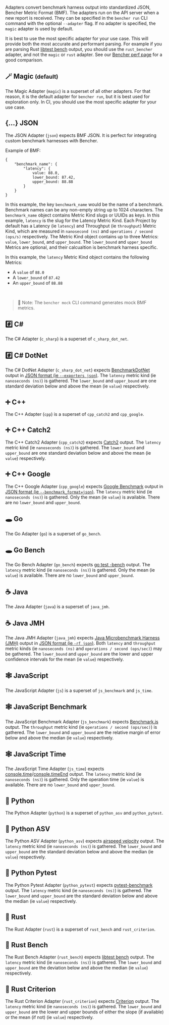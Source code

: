 Adapters convert benchmark harness output into standardized JSON, Bencher Metric Format (BMF).
The adapters run on the API server when a new report is received.
They can be specified in the `bencher run` CLI command with the optional `--adapter` flag.
If no adapter is specified, the `magic` adapter is used by default.

It is best to use the most specific adapter for your use case.
This will provide both the most accurate and performant parsing.
For example if you are parsing Rust
[libtest bench](https://doc.rust-lang.org/rustc/tests/index.html#benchmarks)
output, you should use the `rust_bencher` adapter, and not the `magic` or `rust` adapter.
See our
[Bencher perf page](https://bencher.dev/perf/bencher?key=true&metric_kind=latency&tab=benchmarks&testbeds=0d991aac-b241-493a-8b0f-8d41419455d2&start_time=2023-01-30T00%3A00%3A00.000Z&branches=619d15ed-0fbd-4ccb-86cb-fddf3124da29&benchmarks=3525f177-fc8f-4a92-bd2f-dda7c4e15699%2C5655ed2a-3e45-4622-bdbd-39cdd9837af8%2C1db23e93-f909-40aa-bf42-838cc7ae05f5)
for a good comparison.

## 🪄 Magic <small>(default)</small>

The Magic Adapter (`magic`) is a superset of all other adapters.
For that reason, it is the default adapter for `bencher run`,
but it is best used for exploration only.
In CI, you should use the most specific adapter for your use case.

## \{...\} JSON

The JSON Adapter (`json`) expects BMF JSON.
It is perfect for integrating custom benchmark harnesses with Bencher.

Example of BMF:

```
{
    "benchmark_name": {
        "latency": {
            value: 88.0,
            lower_bound: 87.42,
            upper_bound: 88.88
        }
    }
}
```

In this example, the key `benchmark_name` would be the name of a benchmark.
Benchmark names can be any non-empty string up to 1024 characters.
The `benchmark_name` object contains Metric Kind slugs or UUIDs as keys.
In this example, `latency` is the slug for the Latency Metric Kind.
Each Project by default has a Latency (ie `latency`) and Throughput (ie `throughput`) Metric Kind,
which are measured in `nanosecond (ns)` and `operations / second (ops/s)` respectively.
The Metric Kind object contains up to three Metrics: `value`, `lower_bound`, and `upper_bound`.
The `lower_bound` and `upper_bound` Metrics are optional,
and their calcualtion is benchmark harness specific.

In this example, the `latency` Metric Kind object contains the following Metrics:

- A `value` of `88.0`
- A `lower_bound` of `87.42`
- An `upper_bound` of `88.88`

<br/>

> 🐰 Note: The `bencher mock` CLI command generates mock BMF metrics.

## #️⃣ C#

The C# Adapter (`c_sharp`) is a superset of `c_sharp_dot_net`.

## #️⃣ C# DotNet

The C# DotNet Adapter (`c_sharp_dot_net`) expects [BenchmarkDotNet](https://github.com/dotnet/BenchmarkDotNet) output in [JSON format (ie `--exporters json`)](https://benchmarkdotnet.org/articles/configs/exporters.html#sample-introexportjson).
The `latency` metric kind (ie `nanoseconds (ns)`) is gathered.
The `lower_bound` and `upper_bound` are one standard deviation below and above the mean (ie `value`) respectively.

## ➕ C++

The C++ Adapter (`cpp`) is a superset of `cpp_catch2` and `cpp_google`.

## ➕ C++ Catch2

The C++ Catch2 Adapter (`cpp_catch2`) expects [Catch2](https://github.com/catchorg/Catch2) output.
The `latency` metric kind (ie `nanoseconds (ns)`) is gathered.
The `lower_bound` and `upper_bound` are one standard deviation below and above the mean (ie `value`) respectively.

## ➕ C++ Google

The C++ Google Adapter (`cpp_google`) expects [Google Benchmark](https://github.com/google/benchmark) output in [JSON format (ie `--benchmark_format=json`)](https://github.com/google/benchmark/blob/main/docs/user_guide.md#output-formats).
The `latency` metric kind (ie `nanoseconds (ns)`) is gathered.
Only the mean (ie `value`) is available. There are no `lower_bound` and `upper_bound`.

## 🕳 Go

The Go Adapter (`go`) is a superset of `go_bench`.

## 🕳 Go Bench

The Go Bench Adapter (`go_bench`) expects [go test -bench](https://pkg.go.dev/testing#hdr-Benchmarks) output.
The `latency` metric kind (ie `nanoseconds (ns)`) is gathered.
Only the mean (ie `value`) is available. There are no `lower_bound` and `upper_bound`.

## ☕️ Java

The Java Adapter (`java`) is a superset of `java_jmh`.

## ☕️ Java JMH

The Java JMH Adapter (`java_jmh`) expects [Java Microbenchmark Harness (JMH)](https://github.com/openjdk/jmh) output in [JSON format (ie `-rf json`)](https://github.com/openjdk/jmh/blob/master/jmh-core/src/main/java/org/openjdk/jmh/results/format/ResultFormatType.java).
Both `latency` and `throughput` metric kinds (ie `nanoseconds (ns)` and `operations / second (ops/sec)`) may be gathered.
The `lower_bound` and `upper_bound` are the lower and upper confidence intervals for the mean (ie `value`) respectively.

## 🕸 JavaScript

The JavaScript Adapter (`js`) is a superset of `js_benchmark` and `js_time`.

## 🕸 JavaScript Benchmark

The JavaScript Benchmark Adapter (`js_benchmark`) expects [Benchmark.js](https://github.com/bestiejs/benchmark.js) output.
The `throughput` metric kind (ie `operations / second (ops/sec)`) is gathered.
The `lower_bound` and `upper_bound` are the relative margin of error below and above the median (ie `value`) respectively.

## 🕸 JavaScript Time

The JavaScript Time Adapter (`js_time`) expects [console.time](https://developer.mozilla.org/en-US/docs/Web/API/console/time)/[console.timeEnd](https://developer.mozilla.org/en-US/docs/Web/API/console/timeEnd) output.
The `latency` metric kind (ie `nanoseconds (ns)`) is gathered.
Only the operation time (ie `value`) is available. There are no `lower_bound` and `upper_bound`.

## 🐍 Python

The Python Adapter (`python`) is a superset of `python_asv` and `python_pytest`.

## 🐍 Python ASV

The Python ASV Adapter (`python_asv`) expects [airspeed velocity](https://github.com/airspeed-velocity/asv) output.
The `latency` metric kind (ie `nanoseconds (ns)`) is gathered.
The `lower_bound` and `upper_bound` are the standard deviation below and above the median (ie `value`) respectively.

## 🐍 Python Pytest

The Python Pytest Adapter (`python_pytest`) expects [pytest-benchmark](https://github.com/ionelmc/pytest-benchmark) output.
The `latency` metric kind (ie `nanoseconds (ns)`) is gathered.
The `lower_bound` and `upper_bound` are the standard deviation below and above the median (ie `value`) respectively.

## 🦀 Rust

The Rust Adapter (`rust`) is a superset of `rust_bench` and `rust_criterion`.

## 🦀 Rust Bench

The Rust Bench Adapter (`rust_bench`) expects [libtest bench](https://doc.rust-lang.org/rustc/tests/index.html#benchmarks) output.
The `latency` metric kind (ie `nanoseconds (ns)`) is gathered.
The `lower_bound` and `upper_bound` are the deviation below and above the median (ie `value`) respectively.

## 🦀 Rust Criterion

The Rust Criterion Adapter (`rust_criterion`) expects [Criterion](https://github.com/bheisler/criterion.rs) output.
The `latency` metric kind (ie `nanoseconds (ns)`) is gathered.
The `lower_bound` and `upper_bound` are the lower and upper bounds of either the slope (if available) or the mean (if not) (ie `value`) respectively.
